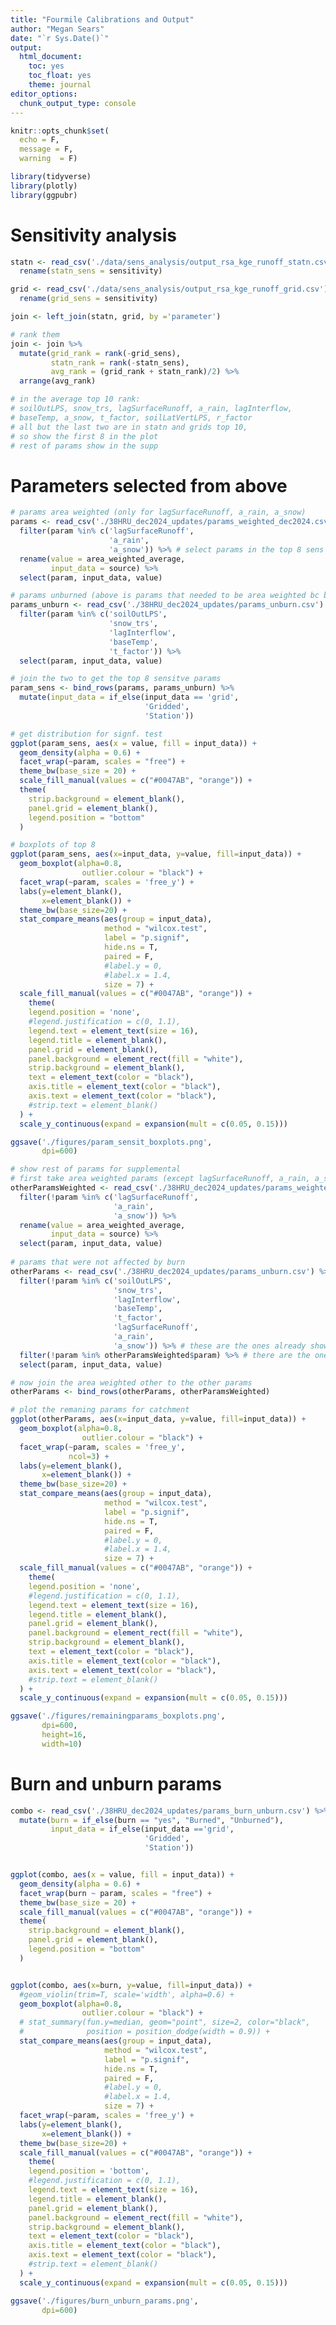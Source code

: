 ```yaml
---
title: "Fourmile Calibrations and Output"
author: "Megan Sears"
date: "`r Sys.Date()`"
output:
  html_document:
    toc: yes
    toc_float: yes
    theme: journal
editor_options:
  chunk_output_type: console
---
```


```r
knitr::opts_chunk$set(
  echo = F,
  message = F, 
  warning  = F)

library(tidyverse)
library(plotly)
library(ggpubr)

```

# Sensitivity analysis

```r
statn <- read_csv('./data/sens_analysis/output_rsa_kge_runoff_statn.csv') %>%
  rename(statn_sens = sensitivity)

grid <- read_csv('./data/sens_analysis/output_rsa_kge_runoff_grid.csv') %>%
  rename(grid_sens = sensitivity)

join <- left_join(statn, grid, by ='parameter')

# rank them
join <- join %>%
  mutate(grid_rank = rank(-grid_sens),
         statn_rank = rank(-statn_sens),
         avg_rank = (grid_rank + statn_rank)/2) %>%
  arrange(avg_rank)

# in the average top 10 rank:
# soilOutLPS, snow_trs, lagSurfaceRunoff, a_rain, lagInterflow,
# baseTemp, a_snow, t_factor, soilLatVertLPS, r_factor
# all but the last two are in statn and grids top 10,
# so show the first 8 in the plot
# rest of params show in the supp

```

# Parameters selected from above

```r
# params area weighted (only for lagSurfaceRunoff, a_rain, a_snow)
params <- read_csv('./38HRU_dec2024_updates/params_weighted_dec2024.csv') %>%
  filter(param %in% c('lagSurfaceRunoff',
                      'a_rain',
                      'a_snow')) %>% # select params in the top 8 sens that are area weighted
  rename(value = area_weighted_average,
         input_data = source) %>%
  select(param, input_data, value)

# params unburned (above is params that needed to be area weighted bc burn/unburn)
params_unburn <- read_csv('./38HRU_dec2024_updates/params_unburn.csv') %>%
  filter(param %in% c('soilOutLPS',
                      'snow_trs',
                      'lagInterflow',
                      'baseTemp',
                      't_factor')) %>%
  select(param, input_data, value)

# join the two to get the top 8 sensitve params
param_sens <- bind_rows(params, params_unburn) %>% 
  mutate(input_data = if_else(input_data == 'grid',
                              'Gridded',
                              'Station'))

# get distribution for signf. test
ggplot(param_sens, aes(x = value, fill = input_data)) +
  geom_density(alpha = 0.6) +
  facet_wrap(~param, scales = "free") +
  theme_bw(base_size = 20) +
  scale_fill_manual(values = c("#0047AB", "orange")) +
  theme(
    strip.background = element_blank(),
    panel.grid = element_blank(),
    legend.position = "bottom"
  )

# boxplots of top 8
ggplot(param_sens, aes(x=input_data, y=value, fill=input_data)) +
  geom_boxplot(alpha=0.8,
                outlier.colour = "black") +
  facet_wrap(~param, scales = 'free_y') +
  labs(y=element_blank(),
       x=element_blank()) +
  theme_bw(base_size=20) +
  stat_compare_means(aes(group = input_data),
                     method = "wilcox.test", 
                     label = "p.signif",
                     hide.ns = T,
                     paired = F,
                     #label.y = 0,
                     #label.x = 1.4,
                     size = 7) +
  scale_fill_manual(values = c("#0047AB", "orange")) +
    theme(
    legend.position = 'none',
    #legend.justification = c(0, 1.1), 
    legend.text = element_text(size = 16),
    legend.title = element_blank(), 
    panel.grid = element_blank(),
    panel.background = element_rect(fill = "white"),
    strip.background = element_blank(),
    text = element_text(color = "black"),
    axis.title = element_text(color = "black"),
    axis.text = element_text(color = "black"),
    #strip.text = element_blank()
  ) +
  scale_y_continuous(expand = expansion(mult = c(0.05, 0.15)))

ggsave('./figures/param_sensit_boxplots.png',
       dpi=600)

# show rest of params for supplemental
# first take area weighted params (except lagSurfaceRunoff, a_rain, a_snow since that is already shown in main fig)
otherParamsWeighted <- read_csv('./38HRU_dec2024_updates/params_weighted_dec2024.csv') %>%
  filter(!param %in% c('lagSurfaceRunoff',
                       'a_rain',
                       'a_snow')) %>%
  rename(value = area_weighted_average,
         input_data = source) %>%
  select(param, input_data, value)
  
# params that were not affected by burn
otherParams <- read_csv('./38HRU_dec2024_updates/params_unburn.csv') %>%
  filter(!param %in% c('soilOutLPS',
                       'snow_trs',
                       'lagInterflow',
                       'baseTemp',
                       't_factor',
                       'lagSurfaceRunoff',
                       'a_rain',
                       'a_snow')) %>% # these are the ones already shown
  filter(!param %in% otherParamsWeighted$param) %>% # there are the ones that need to be area weighted
  select(param, input_data, value)

# now join the area weighted other to the other params
otherParams <- bind_rows(otherParams, otherParamsWeighted)

# plot the remaning params for catchment
ggplot(otherParams, aes(x=input_data, y=value, fill=input_data)) +
  geom_boxplot(alpha=0.8,
                outlier.colour = "black") +
  facet_wrap(~param, scales = 'free_y',
             ncol=3) +
  labs(y=element_blank(),
       x=element_blank()) +
  theme_bw(base_size=20) +
  stat_compare_means(aes(group = input_data),
                     method = "wilcox.test", 
                     label = "p.signif",
                     hide.ns = T,
                     paired = F,
                     #label.y = 0,
                     #label.x = 1.4,
                     size = 7) +
  scale_fill_manual(values = c("#0047AB", "orange")) +
    theme(
    legend.position = 'none',
    #legend.justification = c(0, 1.1), 
    legend.text = element_text(size = 16),
    legend.title = element_blank(), 
    panel.grid = element_blank(),
    panel.background = element_rect(fill = "white"),
    strip.background = element_blank(),
    text = element_text(color = "black"),
    axis.title = element_text(color = "black"),
    axis.text = element_text(color = "black"),
    #strip.text = element_blank()
  ) +
  scale_y_continuous(expand = expansion(mult = c(0.05, 0.15)))

ggsave('./figures/remainingparams_boxplots.png',
       dpi=600,
       height=16,
       width=10)


```

# Burn and unburn params

```r

combo <- read_csv('./38HRU_dec2024_updates/params_burn_unburn.csv') %>%
  mutate(burn = if_else(burn == "yes", "Burned", "Unburned"),
         input_data = if_else(input_data =='grid', 
                              'Gridded',
                              'Station'))


ggplot(combo, aes(x = value, fill = input_data)) +
  geom_density(alpha = 0.6) +
  facet_wrap(burn ~ param, scales = "free") +
  theme_bw(base_size = 20) +
  scale_fill_manual(values = c("#0047AB", "orange")) +
  theme(
    strip.background = element_blank(),
    panel.grid = element_blank(),
    legend.position = "bottom"
  )


ggplot(combo, aes(x=burn, y=value, fill=input_data)) +
  #geom_violin(trim=T, scale='width', alpha=0.6) +
  geom_boxplot(alpha=0.8,
                outlier.colour = "black") +
  # stat_summary(fun.y=median, geom="point", size=2, color="black",
  #              position = position_dodge(width = 0.9)) +
  stat_compare_means(aes(group = input_data),
                     method = "wilcox.test", 
                     label = "p.signif",
                     hide.ns = T,
                     paired = F,
                     #label.y = 0,
                     #label.x = 1.4,
                     size = 7) +
  facet_wrap(~param, scales = 'free_y') +
  labs(y=element_blank(),
       x=element_blank()) +
  theme_bw(base_size=20) +
  scale_fill_manual(values = c("#0047AB", "orange")) +
    theme(
    legend.position = 'bottom',
    #legend.justification = c(0, 1.1), 
    legend.text = element_text(size = 16),
    legend.title = element_blank(), 
    panel.grid = element_blank(),
    panel.background = element_rect(fill = "white"),
    strip.background = element_blank(),
    text = element_text(color = "black"),
    axis.title = element_text(color = "black"),
    axis.text = element_text(color = "black"),
    #strip.text = element_blank()
  ) +
  scale_y_continuous(expand = expansion(mult = c(0.05, 0.15)))

ggsave('./figures/burn_unburn_params.png',
       dpi=600)


```


